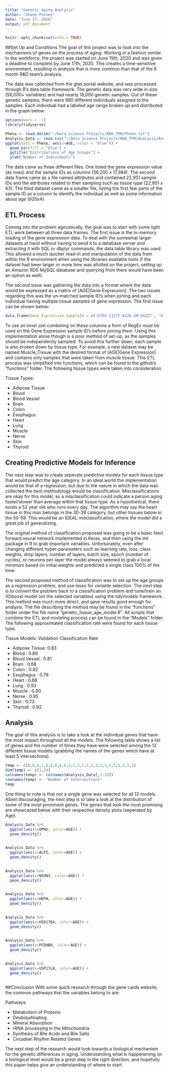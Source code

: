 ---
title: "Genetic Aging Analysis"
author: "Shane Putney"
date: "June 17, 2020"
output: pdf_document
---

```{r setup, include=FALSE}
knitr::opts_chunk$set(echo = TRUE)
```

##Set Up and Conditions
The goal of this project was to look into the mechanisms of genes on the process of aging. Working in a fashion similar to the workforce, the project was started on June 15th, 2020 and was given a deadline to complete by June 17th, 2020. This creates a time-sensitive environment, resulting in analysis that is more common than that of the 8 month R&D team's analysis. 

The data was collected from the gtex portal website, and was processed through R's data.table framework. The genetic data was very wide in size (56,000+ variables) and had nearly 18,000 genetic samples. Out of these genetic samples, there were 980 different individuals assigned to the samples. Each individual had a labeled age range broken up and distributed in the graph below:

```{r message=FALSE, warning=FALSE, echo=FALSE}
options(warn = -1)
library(tidyverse)
```


```{r, echo=FALSE}

Pheno <- read.delim("~/Data Science Projects/RNA_TPM/Pheno.txt")
Analysis_Data <- read.csv("~/Data Science Projects/RNA_TPM/Analysis/Analysis_Data.csv", row.names=1)
ggplot(data = Pheno, aes(x=AGE, color = "blue")) +
  geom_bar(fill = "blue") +
  ggtitle("Distributions of Age Groups") +
  ylab("Number of Individuals")
```

The data came as three different files. One listed the gene expression value (as rows) and the sample IDs as columns (56,200 x 17,384). The second data frame came as a file named attributes and contained 22,951 sample IDs and the attributes related to their sampling such as tissue type (22,951 x 63). The third dataset came as a smaller file, listing the first few parts of the sample ID as a column to identify the individual as well as some information about age (920x4). 

## ETL Process
Coming into the problem agnostically, the goal was to start with some light ETL work between all three data frames. The first issue  is the in-memory loading of the gene expression data. To deal with the somewhat larger datasets at hand without having to send it to a database server and extracting it with SQL or dbplyr commands, the data.table library was used. This allowed a much quicker read-in and manipulation of the data from within the R environment when using the libraries available tools (f the dataset had been larger or more time was allotted on the project, setting up an Amazon RDS MySQL database and querying from there would have been an option as well).

The second issue was gathering the data into a format where the data would be expressed as a matrix of [AGE|Gene Expression]. The two issues regarding this was the un-matched sample ID's when joining and each individual having multiple tissue samples of gene expression. The first issue can be shown below: 

```{r, echo=FALSE}
data.frame(Gene_Expression_SampleID = c('GTEX-1117F-0226-SM-5GZZ7', 'GTEX-1117F-0426-SM-5EGHI'), Phenotype_SampleID = c('GTEX-1117F', 'GTEX-1117F'))
```

To use an inner join combining on these columns a form of RegEx must be used on the Gene Expression sample ID's before joining them. Using this implementation alone though is a poor method of set-up, as the samples should be independently sampled. To avoid this further down, each sample is also broken down by tissue type. For example, a new dataset may be named Muscle_Tissue with the desired format of [AGE|Gene Expression] and contains only samples that were taken from muscle tissue. This ETL process was simplified into functions, which can be found in the github's "functions" folder. The following tissue types were taken into consideration.

Tissue Types:

* Adipose Tissue
* Blood
* Blood Vessel
* Brain
* Colon
* Esophagus
* Heart
* Lung
* Muscle
* Nerve
* Skin
* Thyroid

## Creating Predictive Models for Inference
The next step was to create seperate predictive models for each tissue type that would predict the age category. In an ideal world the implementation would be that of a regression, but due to the nature in which the data was collected the best methodology would be classification. Misclassifications are okay for this model, as a misclassification could indicate a person aging faster/slower than average within that tissue type. As a hypothetical, there exists a 52 year old who runs every day. The algorithm may say the heart tissue in this man belongs in the 30-39 category, but other tissues below in the 50-59. This would be an IDEAL misclassification, where the model did a great job of generalizing.

The original method of classification proposed was going to be a basic feed forward neural network implemented in Keras, and then using the iml package in R to grab important variables. Unfortunately, even after changing different hyper-parameters such as learning rate, loss, class weights, drop layers, number of layers, batch size, epoch (number of cycles), or neurons per layer the model always seemed to grab a local minimum based on initial weights and predicted a single class 100% of the time.

The second proposed method of classification was to set up the age groups as a regression problem, and use lasso for variable selection. The next step is to convert the problem back to a classification problem and tune/train an XGboost model (on the selected variables) using the tidymodels framework. This method was much more direct, and gave results good enough for analysis. The file describing the method may be found in the "functions" folder under the file name "genetic_tissue_age_model.R". All scripts that combine the ETL and modeling process can be found in the "Models" folder. The following approximated classification rate were found for each tissue type.

Tissue Models:    Validation Classification Rate

* Adipose Tissue:   0.83  
* Blood          :  0.89
* Blood Vessel  :   0.81
* Brain         :   0.68
* Colon         :   0.92
* Esophagus     :   0.78
* Heart         :   0.88
* Lung          :   0.93
* Muscle         :  0.90
* Nerve           : 0.95
* Skin          :   0.73
* Thyroid       :   0.92

## Analysis
The goal of this analysis is to take a look at the individual genes that have the most impact throughout all the models. The following table shows a list of genes and the number of times they have were selected among the 12 different tissue models (grabbing the names of the genes which have at least 5 intersections).

```{r, echo=FALSE}
temp <- c(8,8,8,7,6,6,6,6,6,6,5,5,5,5,5,5,5,5,5,5,5,5,5,5)
dim(temp) <- c(1,24)
colnames(temp) <- colnames(Analysis_Data[,1:24])
rownames(temp) <- "Number of Intersections"
temp
```

One thing to note is that not a single gene was selected for all 12 models. Albeit discouraging, the next step is to take a look at the distribution of some of the most prominent genes. The genes that look the most promising are showcased below with their respective density plots (seperated by Age).


```{r, echo=FALSE}
Analysis_Data %>% 
  ggplot(aes(x=OPN5, color=AGE)) +
  geom_density()
  
```

```{r, echo=FALSE}
Analysis_Data %>% 
  ggplot(aes(x=ALPI, color=AGE)) +
  geom_density()
  
```

```{r, echo=FALSE}
Analysis_Data %>% 
  ggplot(aes(x=NSUN3, color=AGE)) +
  geom_density()
  
```

```{r, echo=FALSE}
Analysis_Data %>% 
  ggplot(aes(x=HEPH, color=AGE)) +
  geom_density()
  
```

```{r, echo=FALSE}
Analysis_Data %>% 
  ggplot(aes(x=HSD17B4, color=AGE)) +
  geom_density()
  
```

```{r, echo=FALSE}
Analysis_Data %>% 
  ggplot(aes(x=PCDHB8, color=AGE)) +
  geom_density()
  
```

```{r, echo=FALSE}
Analysis_Data %>% 
  ggplot(aes(x=USP17L8, color=AGE)) +
  geom_density()
  
```


##Conclusion
With some quick research through the gene cards website, the common pathways that the variables belong to are:

Pathways:

* Metabolism of Proteins
* Deubiquitinating
* Mineral Absorption
* rRNA processing in the Mitochondria
* Synthesis of Bile Acids and Bile Salts
* Circadian Rhythm Related Genes

The next step of the research would look towards a biological mechanism for the genetic differences in aging. Understanding what is happenening on a biological level would be a great step in the right direction, and hopefully this paper helps give an understanding of where to start.